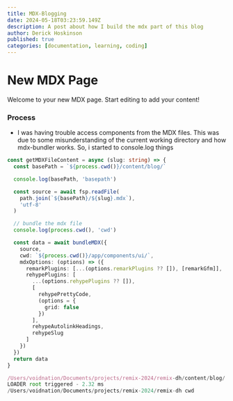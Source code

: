 ```yaml
---
title: MDX-Blogging
date: 2024-05-18T03:23:59.149Z
description: A post about how I build the mdx part of this blog
author: Derick Hoskinson
published: true
categories: [documentation, learning, coding]
---
```



# New MDX Page

Welcome to your new MDX page. Start editing to add your content!


### Process

- I was having trouble access components from the MDX files. This was due to some misunderstanding of the current working directory and how mdx-bundler works.  So, i started to console.log things

```ts
const getMDXFileContent = async (slug: string) => {
  const basePath = `${process.cwd()}/content/blog/`

  console.log(basePath, 'basepath')

  const source = await fsp.readFile(
    path.join(`${basePath}/${slug}.mdx`),
    'utf-8'
  )

  // bundle the mdx file
  console.log(process.cwd(), 'cwd')

  const data = await bundleMDX({
    source,
    cwd: `${process.cwd()}/app/components/ui/`,
    mdxOptions: (options) => ({
      remarkPlugins: [...(options.remarkPlugins ?? []), [remarkGfm]],
      rehypePlugins: [
        ...(options.rehypePlugins ?? []),
        [
          rehypePrettyCode,
          (options = {
            grid: false
          })
        ],
        rehypeAutolinkHeadings,
        rehypeSlug
      ]
    })
  })
  return data
}
```

```ts
/Users/voidnation/Documents/projects/remix-2024/remix-dh/content/blog/ basepath
LOADER root triggered - 2.32 ms
/Users/voidnation/Documents/projects/remix-2024/remix-dh cwd
```
